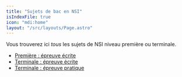 ```yaml
---
title: "Sujets de bac en NSI"
isIndexFile: true
icon: "mdi:home"
layout: "/src/layouts/Page.astro"
---
```


Vous trouverez ici *tous* les sujets de NSI niveau première ou terminale.

- [Première : épreuve écrite](premiere-ecrit)
- [Terminale : épreuve écrite](terminale-ecrit)
- [Terminale : épreuve pratique](terminale-pratique)
